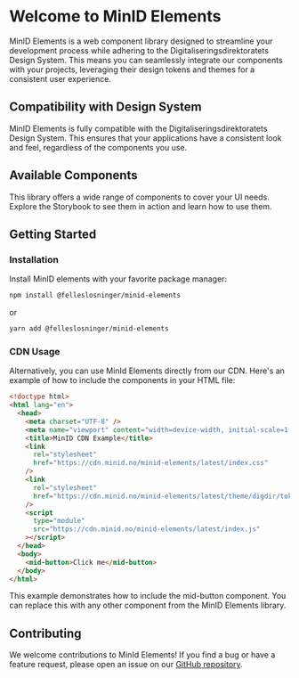 
<Meta title="Introduction" />

# Welcome to MinID Elements

MinID Elements is a web component library designed to streamline your development process while adhering to the Digitaliseringsdirektoratets Design System. This means you can seamlessly integrate our components with your projects, leveraging their design tokens and themes for a consistent user experience.

## Compatibility with Design System

MinID Elements is fully compatible with the Digitaliseringsdirektoratets Design System. This ensures that your applications have a consistent look and feel, regardless of the components you use.

## Available Components

This library offers a wide range of components to cover your UI needs. Explore the Storybook to see them in action and learn how to use them.

## Getting Started

### Installation

Install MinID elements with your favorite package manager:

```bash
npm install @felleslosninger/minid-elements
```

or

```bash
yarn add @felleslosninger/minid-elements
```

### CDN Usage

Alternatively, you can use MinId Elements directly from our CDN. Here's an example of how to include the components in your HTML file:

```html
<!doctype html>
<html lang="en">
  <head>
    <meta charset="UTF-8" />
    <meta name="viewport" content="width=device-width, initial-scale=1.0" />
    <title>MinID CDN Example</title>
    <link
      rel="stylesheet"
      href="https://cdn.minid.no/minid-elements/latest/index.css"
    />
    <link
      rel="stylesheet"
      href="https://cdn.minid.no/minid-elements/latest/theme/digdir/tokens.css"
    />
    <script
      type="module"
      src="https://cdn.minid.no/minid-elements/latest/index.js"
    ></script>
  </head>
  <body>
    <mid-button>Click me</mid-button>
  </body>
</html>
```

This example demonstrates how to include the mid-button component. You can replace this with any other component from the MinID Elements library.

## Contributing

We welcome contributions to MinId Elements! If you find a bug or have a feature request, please open an issue on our [GitHub repository](https://github.com/felleslosninger/minid-web-components/issues).
